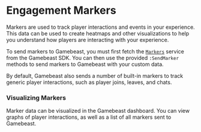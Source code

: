 # Engagement Markers

Markers are used to track player interactions and events in your experience. This data can be used to create heatmaps and other visualizations to help you understand how players are interacting with your experience.

To send markers to Gamebeast, you must first fetch the [`Markers`](/Roblox/API/Markers) service from the Gamebeast SDK. You can then use the provided `:SendMarker` methods to send markers to Gamebeast with your custom data.

By default, Gamebeast also sends a number of built-in markers to track generic player interactions, such as player joins, leaves, and chats.

### Visualizing Markers
Marker data can be visualized in the Gamebeast dashboard. You can view graphs of player interactions, as well as a list of all markers sent to Gamebeast.


